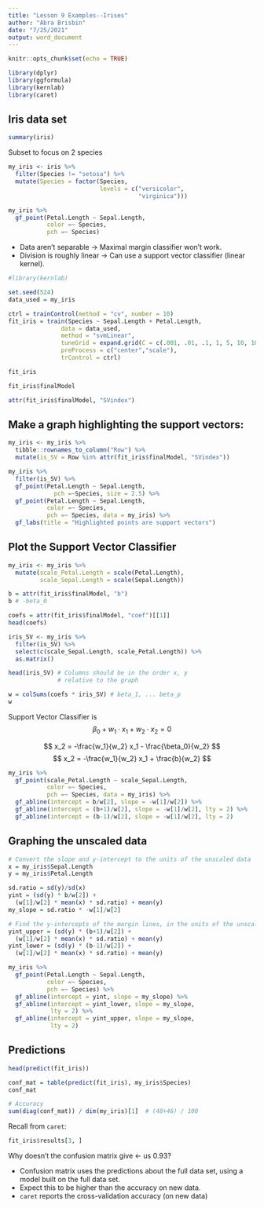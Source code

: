 ```yaml
---
title: "Lesson 9 Examples--Irises"
author: "Abra Brisbin"
date: "7/25/2021"
output: word_document
---
```


```r
knitr::opts_chunk$set(echo = TRUE)
```

```r
library(dplyr)
library(ggformula)
library(kernlab)
library(caret)
```

## Iris data set
```r
summary(iris)
```

Subset to focus on 2 species
```r
my_iris <- iris %>%
  filter(Species != "setosa") %>%
  mutate(Species = factor(Species, 
                          levels = c("versicolor",
                                     "virginica")))
```

```r
my_iris %>%
  gf_point(Petal.Length ~ Sepal.Length, 
           color =~ Species,
           pch =~ Species)
```

- Data aren't separable -> Maximal margin classifier won't work.
- Division is roughly linear -> Can use a support vector classifier (linear kernel).

```r
#library(kernlab)

set.seed(524)
data_used = my_iris

ctrl = trainControl(method = "cv", number = 10)
fit_iris = train(Species ~ Sepal.Length + Petal.Length,
               data = data_used,
               method = "svmLinear",
               tuneGrid = expand.grid(C = c(.001, .01, .1, 1, 5, 10, 100)), # Costs to compare.  Decimals are OK.
               preProcess = c("center","scale"),
               trControl = ctrl)

fit_iris
```

```r
fit_iris$finalModel
```

```r
attr(fit_iris$finalModel, "SVindex")
```

## Make a graph highlighting the support vectors:
```r
my_iris <- my_iris %>%
  tibble::rownames_to_column("Row") %>%
  mutate(is_SV = Row %in% attr(fit_iris$finalModel, "SVindex"))
```

```r
my_iris %>%
  filter(is_SV) %>%
  gf_point(Petal.Length ~ Sepal.Length,
             pch =~Species, size = 2.5) %>%
  gf_point(Petal.Length ~ Sepal.Length, 
           color =~ Species,
           pch =~ Species, data = my_iris) %>%
  gf_labs(title = "Highlighted points are support vectors")

```

## Plot the Support Vector Classifier
```r
my_iris <- my_iris %>%
  mutate(scale_Petal.Length = scale(Petal.Length),
         scale_Sepal.Length = scale(Sepal.Length))
```

```r
b = attr(fit_iris$finalModel, "b")
b # -beta_0
```

```r
coefs = attr(fit_iris$finalModel, "coef")[[1]]
head(coefs)
```

```r
iris_SV <- my_iris %>%
  filter(is_SV) %>%
  select(c(scale_Sepal.Length, scale_Petal.Length)) %>%
  as.matrix()

head(iris_SV) # Columns should be in the order x, y
              # relative to the graph
```

```r
w = colSums(coefs * iris_SV) # beta_1, ... beta_p
w
```

Support Vector Classifier is
$$ \beta_0 + w_1\cdot x_1 + w_2\cdot x_2 = 0 $$

$$ x_2 = -\frac{w_1}{w_2} x_1 - \frac{\beta_0}{w_2} $$
$$ x_2 = -\frac{w_1}{w_2} x_1 + \frac{b}{w_2} $$
```r
my_iris %>%
  gf_point(scale_Petal.Length ~ scale_Sepal.Length, 
           color =~ Species,
           pch =~ Species, data = my_iris) %>%
  gf_abline(intercept = b/w[2], slope = -w[1]/w[2]) %>%
  gf_abline(intercept = (b+1)/w[2], slope = -w[1]/w[2], lty = 2) %>%
  gf_abline(intercept = (b-1)/w[2], slope = -w[1]/w[2], lty = 2)
```

## Graphing the unscaled data
```r
# Convert the slope and y-intercept to the units of the unscaled data
x = my_iris$Sepal.Length
y = my_iris$Petal.Length

sd.ratio = sd(y)/sd(x)
yint = (sd(y) * b/w[2]) + 
  (w[1]/w[2] * mean(x) * sd.ratio) + mean(y)
my_slope = sd.ratio * -w[1]/w[2]

# Find the y-intercepts of the margin lines, in the units of the unscaled data
yint_upper = (sd(y) * (b+1)/w[2]) + 
  (w[1]/w[2] * mean(x) * sd.ratio) + mean(y)
yint_lower = (sd(y) * (b-1)/w[2]) + 
  (w[1]/w[2] * mean(x) * sd.ratio) + mean(y)
```

```r
my_iris %>%
  gf_point(Petal.Length ~ Sepal.Length, 
           color =~ Species,
           pch =~ Species) %>%
  gf_abline(intercept = yint, slope = my_slope) %>%
  gf_abline(intercept = yint_lower, slope = my_slope, 
            lty = 2) %>%
  gf_abline(intercept = yint_upper, slope = my_slope, 
            lty = 2)
```

## Predictions
```r
head(predict(fit_iris))
```

```r
conf_mat = table(predict(fit_iris), my_iris$Species)
conf_mat
```

```r
# Accuracy
sum(diag(conf_mat)) / dim(my_iris)[1]  # (48+46) / 100
```

Recall from `caret`:
```r
fit_iris$results[3, ]
```

Why doesn't the confusion matrix give <-  us 0.93?

- Confusion matrix uses the predictions about the full data set, using a model built on the full data set.
- Expect this to be higher than the accuracy on new data.
- `caret` reports the cross-validation accuracy (on new data)